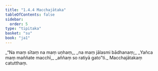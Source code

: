 ```yaml
---
title: "1.4.4 Macchajātaka"
tableOfContents: false
sidebar:
  order: 5
type: "tipitaka"
basket: "su"
book: "ja1"
---
```



<DynamicBreadcrumb />

<Division number="34" book="ja1" bookNo="22" page="9">

<Paragraph number="74" type="verses" book="ja1">
_“Na maṃ sītaṃ na maṃ uṇhaṃ,_  
_na maṃ jālasmi bādhanaṃ;_  
_Yañca maṃ maññate macchī,_  
_aññaṃ so ratiyā gato”ti._  


</Paragraph>
</Division>

<Paragraph number="75" type="center" book="ja1">
Macchajātakaṃ catutthaṃ.
</Paragraph>